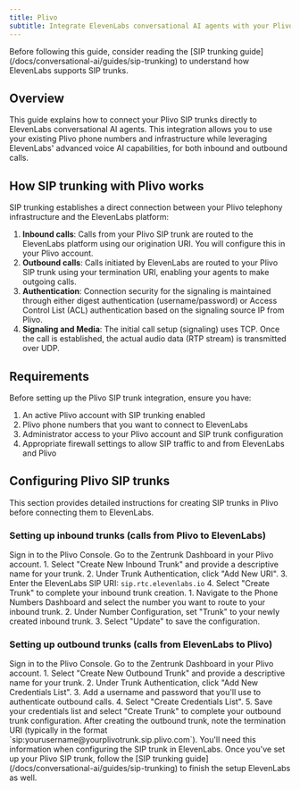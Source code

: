 ```yaml
---
title: Plivo
subtitle: Integrate ElevenLabs conversational AI agents with your Plivo SIP trunks
---
```


<Note>
  Before following this guide, consider reading the [SIP trunking
  guide](/docs/conversational-ai/guides/sip-trunking) to understand how ElevenLabs supports SIP
  trunks.
</Note>

## Overview

This guide explains how to connect your Plivo SIP trunks directly to ElevenLabs conversational AI agents.
This integration allows you to use your existing Plivo phone numbers and infrastructure while leveraging ElevenLabs' advanced voice AI capabilities, for both inbound and outbound calls.

## How SIP trunking with Plivo works

SIP trunking establishes a direct connection between your Plivo telephony infrastructure and the ElevenLabs platform:

1.  **Inbound calls**: Calls from your Plivo SIP trunk are routed to the ElevenLabs platform using our origination URI. You will configure this in your Plivo account.
2.  **Outbound calls**: Calls initiated by ElevenLabs are routed to your Plivo SIP trunk using your termination URI, enabling your agents to make outgoing calls.
3.  **Authentication**: Connection security for the signaling is maintained through either digest authentication (username/password) or Access Control List (ACL) authentication based on the signaling source IP from Plivo.
4.  **Signaling and Media**: The initial call setup (signaling) uses TCP. Once the call is established, the actual audio data (RTP stream) is transmitted over UDP.

## Requirements

Before setting up the Plivo SIP trunk integration, ensure you have:

1.  An active Plivo account with SIP trunking enabled
2.  Plivo phone numbers that you want to connect to ElevenLabs
3.  Administrator access to your Plivo account and SIP trunk configuration
4.  Appropriate firewall settings to allow SIP traffic to and from ElevenLabs and Plivo

## Configuring Plivo SIP trunks

This section provides detailed instructions for creating SIP trunks in Plivo before connecting them to ElevenLabs.

### Setting up inbound trunks (calls from Plivo to ElevenLabs)

<Steps>

  <Step title="Access Plivo Console">Sign in to the Plivo Console.</Step>
  <Step title="Navigate to Zentrunk Dashboard">
    Go to the Zentrunk Dashboard in your Plivo account.
  </Step>
  <Step title="Create inbound SIP trunk">
    1. Select "Create New Inbound Trunk" and provide a descriptive name for your trunk. 
    2. Under Trunk Authentication, click "Add New URI". 
    3. Enter the ElevenLabs SIP URI: `sip.rtc.elevenlabs.io` 
    4. Select "Create Trunk" to complete your inbound trunk creation.
  </Step>
  <Step title="Assign phone number to trunk">
    1. Navigate to the Phone Numbers Dashboard and select the number you want to route to your inbound trunk. 
    2. Under Number Configuration, set "Trunk" to your newly created inbound trunk.
    3. Select "Update" to save the configuration.
  </Step>
  
</Steps>

### Setting up outbound trunks (calls from ElevenLabs to Plivo)

<Steps>
  <Step title="Access Plivo Console">Sign in to the Plivo Console.</Step>
  
  <Step title="Navigate to Zentrunk Dashboard">
    Go to the Zentrunk Dashboard in your Plivo account.
  </Step>

  <Step title="Create outbound SIP trunk">
    1. Select "Create New Outbound Trunk" and provide a descriptive name for your trunk. 
    2. Under Trunk Authentication, click "Add New Credentials List". 
    3. Add a username and password that you'll use to authenticate outbound calls.
    4. Select "Create Credentials List". 5. Save your credentials list and select "Create Trunk" to complete your outbound trunk configuration.
  </Step>
  
  <Step title="Note your termination URI">
    After creating the outbound trunk, note the termination URI (typically in the format
    `sip:yourusername@yourplivotrunk.sip.plivo.com`). You'll need this information when configuring
    the SIP trunk in ElevenLabs.
  </Step>
</Steps>

<Warning>
  Once you've set up your Plivo SIP trunk, follow the [SIP trunking
  guide](/docs/conversational-ai/guides/sip-trunking) to finish the setup ElevenLabs as well.
</Warning>
